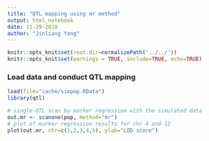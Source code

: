 ```yaml
---
title: "QTL mapping using mr method"
output: html_notebook
date: 11-29-2018
author: "Jinliang Yang"
---
```


```r
knitr::opts_knit$set(root.dir=normalizePath('../../'))
knitr::opts_knit$set(warnings = TRUE, include=TRUE, echo=TRUE)
```


### Load data and conduct QTL mapping

```r
load(file="cache/simpop.RData")
library(qtl)

# single-QTL scan by marker regression with the simulated data
out.mr <- scanone(pop, method="mr")
# plot of marker regression results for chr 4 and 12
plot(out.mr, chr=c(1,2,3,4,5), ylab="LOD score")

```

